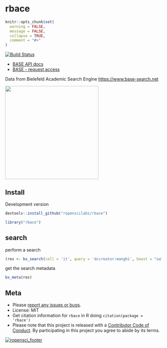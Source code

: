 rbace
=====

```r
knitr::opts_chunk$set(
  warning = FALSE,
  message = FALSE,
  collapse = TRUE,
  comment = "#>"
)
```

[![Build Status](https://travis-ci.org/ropenscilabs/rbace.svg?branch=master)](https://travis-ci.org/ropenscilabs/rbace)

* [BASE API docs][docs]
* [BASE - request access][token]

Data from Bielefeld Academic Search Engine <https://www.base-search.net>

<img src="inst/img/BASE_search_engine_logo.svg" width="300">

## Install

Development version

```r
devtools::install_github("ropenscilabs/rbace")
```

```r
library("rbace")
```

## search

perform a search

```r
(res <- bs_search(coll = 'it', query = 'dccreator:manghi', boost = "oa"))
```

get the search metadata

```r
bs_meta(res)
```


## Meta

* Please [report any issues or bugs](https://github.com/ropenscilabs/rbace/issues).
* License: MIT
* Get citation information for `rbace` in R doing `citation(package = 'rbace')`
* Please note that this project is released with a [Contributor Code of Conduct](CONDUCT.md). By participating in this project you agree to abide by its terms.

[![ropensci_footer](https://ropensci.org/public_images/github_footer.png)](https://ropensci.org)

[docs]: https://www.base-search.net/about/download/base_interface.pdf
[token]: https://www.base-search.net/about/en/contact.php

